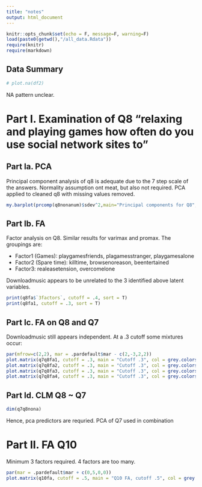 ```yaml
---
title: "notes"
output: html_document
---
```


```r
knitr::opts_chunk$set(echo = F, message=F, warning=F)
load(paste0(getwd(),"/all_data.Rdata"))
require(knitr)
require(markdown)
```


## Data Summary

```r
# plot.na(df2)
```

NA pattern unclear.

# Part I. Examination of Q8 "relaxing and playing games how often do you use social network sites to"
## Part Ia. PCA

Principal component analysis of q8 is adequate due to the 7 step scale of the answers. Normality assumption ont meat, but also not required. PCA applied to cleaned q8 with missing values removed.
```r
my.barplot(prcomp(q8nonanum)$sdev^2,main="Principal components for Q8",namez=names(q8nonanum))
```

## Part Ib. FA

Factor analysis on Q8. Similar results for varimax and promax. The groupings are:

* Factor1 (Games): playgamesfriends, plagamesstranger, playgamesalone
* Factor2 (Spare time): killtime, browsenoreason, beentertained
* Factor3: realeasetension, overcomelone

Downloadmusic appears to be unrelated to the 3 identified above latent variables.

```r
print(q8fa$`3factors`, cutoff = .4, sort = T)
print(q8fa1, cutoff = .3, sort = T)
```

## Part Ic. FA on Q8 and Q7

Downloadmusic still appears independent. At a .3 cutoff some mixtures occur:
```r
par(mfrow=c(2,2), mar = .pardefault$mar - c(2,-3,2,2))
plot.matrix(q7q8fa1, cutoff = .3, main = "Cutoff .3", col = grey.colors(2))
plot.matrix(q7q8fa2, cutoff = .3, main = "Cutoff .3", col = grey.colors(2))
plot.matrix(q7q8fa3, cutoff = .3, main = "Cutoff .3", col = grey.colors(2))
plot.matrix(q7q8fa4, cutoff = .3, main = "Cutoff .3", col = grey.colors(2))
```

## Part Id. CLM Q8 ~ Q7
```r
dim(q7q8nona)
```
Hence, pca predictors are requried. PCA of Q7 used in combination


# Part II. FA Q10

Minimum 3 factors required. 4 factors are too many.

```r
par(mar = .pardefault$mar + c(0,5,0,0))
plot.matrix(q10fa, cutoff = .5, main = "Q10 FA, cutoff .5", col = grey.colors(2))
```
